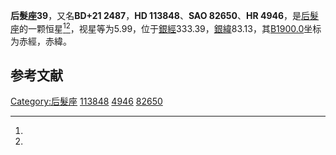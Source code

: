 {{Starbox begin
| name = 后髮座39
}}
{{Starbox observe
| epoch = [[J2000.0|J2000.0]]
| constell = [[后髮座|后髮座]]<ref name=SIMBAD>{{cite web
 | url=http://simbad.u-strasbg.fr/simbad/sim-id?Ident=HR+4946
 | title=Pulsating variable Star
 | publisher=Centre de Données astronomiques de Strasbourg
 | work=SIMBAD
 | accessdate=2012-07-13
 | archive-date=2019-08-02
 | archive-url=https://web.archive.org/web/20190802191207/http://simbad.u-strasbg.fr/simbad/sim-id?Ident=HR+4946
 | dead-url=no
 }}</ref><ref name=DATA>{{cite web
 | url=http://vizier.u-strasbg.fr/viz-bin/VizieR-5?-out.add=.&-source=5050&-corr=PK=HR&-out.max=9999&HR=4946
 | title=VizieR Detailed Page
 | accessdate=2012-07-13
 | archive-date=2019-02-21
 | archive-url=https://web.archive.org/web/20190221230938/http://vizier.u-strasbg.fr/viz-bin/VizieR-5?-out.add=.&-source=5050&-corr=PK=HR&-out.max=9999&HR=4946
 | dead-url=no
 }}</ref>
| 星官 = 
| ra = {{RA|13|6|21.2}}<ref name=SIMBAD /><ref name=DATA />
| dec = {{DEC|+21|9|12}}<ref name=SIMBAD /><ref name=DATA />
| appmag_v = 5.99<ref name=SIMBAD /><ref name=DATA />
}}
{{Starbox character
| class = F4V<ref name=SIMBAD /><ref name=DATA />
| b-v = 0.39<ref name=SIMBAD /><ref name=DATA />
| u-b = 0<ref name=SIMBAD /><ref name=DATA />
| r-i = <ref name=SIMBAD /><ref name=DATA />
| variable = 
}}
{{Starbox astrometry
| radial_v = 0
| prop_mo_ra = 1
| parallax = 0.03
| p_error = 
}}
{{Starbox catalog
| names =BD+21 2487，[[SAO星表|SAO]] 82650，[[HD星表|HD]] 113848，[[HR星表|HR]] 4946}}
{{Starbox reference |Simbad=HR+4946}}
{{Starbox end}}

'''后髮座39'''，又名'''BD+21 2487'''，'''HD 113848'''、'''SAO 82650'''、'''HR 4946'''，是[[后髮座|后髮座]]的一颗恒星<ref name=SIMBAD /><ref name=DATA />，视星等为5.99，位于[[銀道座標系|銀經]]333.39，[[銀道座標系|銀緯]]83.13，其[[B1900.0|B1900.0]]坐标为赤經{{RA|13|1|28.8}}，赤緯{{DEC|+21|83.13|24}}。

== 参考文献 ==
{{reflist}}

{{star-stub}}

{{后髮座恒星}}
[[Category:后髮座|Category:后髮座]]
[[Category:HD和HDE天體|113848]]
[[Category:HR天體|4946]]
[[Category:SAO天體|82650]]